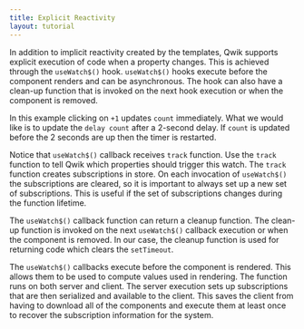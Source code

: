 ```yaml
---
title: Explicit Reactivity
layout: tutorial
---
```


In addition to implicit reactivity created by the templates, Qwik supports explicit execution of code when a property changes. This is achieved through the `useWatch$()` hook. `useWatch$()` hooks execute before the component renders and can be asynchronous. The hook can also have a clean-up function that is invoked on the next hook execution or when the component is removed.

In this example clicking on `+1` updates `count` immediately. What we would like is to update the `delay count` after a 2-second delay. If `count` is updated before the 2 seconds are up then the timer is restarted.

Notice that `useWatch$()` callback receives `track` function. Use the `track` function to tell Qwik which properties should trigger this watch. The `track` function creates subscriptions in store. On each invocation of `useWatch$()` the subscriptions are cleared, so it is important to always set up a new set of subscriptions. This is useful if the set of subscriptions changes during the function lifetime. 

The `useWatch$()` callback function can return a cleanup function. The clean-up function is invoked on the next `useWatch$()` callback execution or when the component is removed. In our case, the cleanup function is used for returning code which clears the `setTimeout`. 

The `useWatch$()` callbacks execute before the component is rendered. This allows them to be used to compute values used in rendering. The function runs on both server and client. The server execution sets up subscriptions that are then serialized and available to the client. This saves the client from having to download all of the components and execute them at least once to recover the subscription information for the system. 